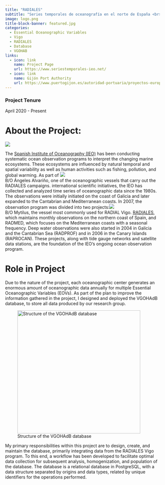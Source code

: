 ```yaml
---
title: "RADIALES"
subtitle: "Series temporales de oceanografía en el norte de España <br> Oceanographic Time Series in Northern Spain"
image: logo.png
title-block-banner: featured.jpg
categories:
  - Essential Oceanographic Variables
  - Vigo
  - RADIALES
  - Database
  - VGOHAB
links:
  - icon: link
    name: Project Page
    url: https://www.seriestemporales-ieo.net/
  - icon: link
    name: Gijón Port Authority
    url: https://www.puertogijon.es/autoridad-portuaria/proyectos-europeos/
---
```


### Project Tenure

April 2020 - Present

# About the Project:

![](radiales_blue.png){fig-align="center"}

The [Spanish Institute of Oceanography (IEO)](https://www.ieo.es/es_ES/web/ieo) has been conducting systematic ocean observation programs to interpret the changing marine ecosystems. These ecosystems are influenced by natural temporal and spatial variability as well as human activities such as fishing, pollution, and global warming. As part of [![](alvariño.jpg){fig-alt="B/O Ángeles Alvariño, one of the oceanographic vessels that carry out the RADIALES campaigns."}<br>B/O Ángeles Alvariño, one of the oceanographic vessels that carry out the RADIALES campaigns.]{.aside} international scientific initiatives, the IEO has collected and analyzed time series of oceanographic data since the 1980s. The observations were initially initiated on the coast of Galicia and later expanded to the Cantabrian and Mediterranean coasts. In 2007, the observation program was divided into two projects:[![](mytilus.png){fig-alt="B/O Mytilus, the vessel most commonly used for RADIAL Vigo."}<br>B/O Mytilus, the vessel most commonly used for RADIAL Vigo.]{.aside} [RADIALES](https://www.seriestemporales-ieo.net/), which maintains monthly observations on the northern coast of Spain, and RADMED, which focuses on the Mediterranean coasts with a seasonal frequency. Deep water observations were also started in 2004 in Galicia and the Cantabrian Sea (RADPROF) and in 2006 in the Canary Islands (RAPROCAN). These projects, along with tide gauge networks and satellite data stations, are the foundation of the IEO's ongoing ocean observation program.

# Role in Project

Due to the nature of the project, each oceanographic center generates an enormous amount of oceanographic data annually for multiple Essential Oceanographic Variables (EOVs). As part of the plan to improve the information gathered in the project, I designed and deployed the VGOHAdB database, to store all data produced by our research group.

![Structure of the VGOHAdB database](diagram.png){fig-align="center" width="400"}

My primary responsibilities within this project are to design, create, and maintain the database, primarily integrating data from the RADIALES Vigo program. To this end, a workflow has been developed to facilitate optimal data collection for subsequent analysis, homogenization, and population of the database. The database is a relational database in PostgreSQL, with a data structure separated by origins and data types, related by unique identifiers for the operations performed.
